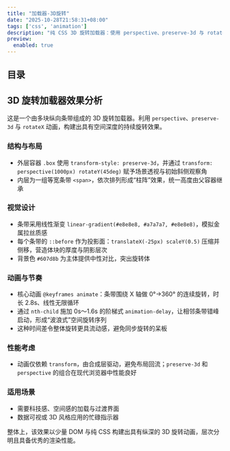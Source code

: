 ```yaml
---
title: "加载器-3D旋转"
date: "2025-10-28T21:58:31+08:00"
tags: ['css', 'animation']
description: "纯 CSS 3D 旋转加载器：使用 perspective、preserve-3d 与 rotateX 阶梯延迟，让多条带错峰旋转，营造具有纵深的金属波浪动画，轻量且高性能。"
preview:
  enabled: true
---
```


## 目录

## 3D 旋转加载器效果分析

这是一个由多块纵向条带组成的 3D 旋转加载器。利用 `perspective`、`preserve-3d` 与 `rotateX` 动画，构建出具有空间深度的持续旋转效果。

### 结构与布局
- 外层容器 `.box` 使用 `transform-style: preserve-3d`，并通过 `transform: perspective(1000px) rotateY(45deg)` 赋予场景透视与初始斜侧观察角
- 内层为一组等宽条带 `<span>`，依次排列形成“柱阵”效果，统一高度由父容器继承

### 视觉设计
- 条带采用线性渐变 `linear-gradient(#e8e8e8, #a7a7a7, #e8e8e8)`，模拟金属拉丝质感
- 每个条带的 `::before` 作为投影面：`translateX(-25px) scaleY(0.5)` 压缩并侧移，营造体块的厚度与阴影层次
- 背景色 `#607d8b` 为主体提供中性对比，突出旋转体

### 动画与节奏
- 核心动画 `@keyframes animate`：条带围绕 X 轴做 0°→360° 的连续旋转，时长 2.8s、线性无限循环
- 通过 `nth-child` 施加 0s～1.6s 的阶梯式 `animation-delay`，让相邻条带错峰启动，形成“波浪式”空间旋转序列
- 这种时间差令整体旋转更具流动感，避免同步旋转的呆板

### 性能考虑
- 动画仅依赖 `transform`，由合成层驱动，避免布局回流；`preserve-3d` 和 `perspective` 的组合在现代浏览器中性能良好

### 适用场景
- 需要科技感、空间感的加载与过渡界面
- 数据可视或 3D 风格应用的忙碌指示器

整体上，该效果以少量 DOM 与纯 CSS 构建出具有纵深的 3D 旋转动画，层次分明且具备优秀的渲染性能。


<CodeViewer postId="loader-3d-rotation" />
